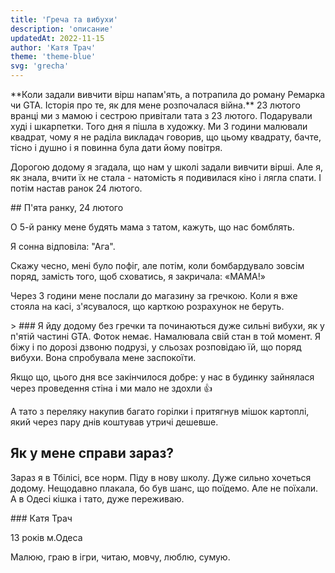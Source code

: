 ```yaml
---
title: 'Греча та вибухи'
description: 'описание'
updatedAt: 2022-11-15
author: 'Катя Трач'
theme: 'theme-blue'
svg: 'grecha'
---
```


<Heading
  img="/images/kate/kate.jpg"
  photoLeft
/>

<Medium>
  **Коли задали вивчити вірш напам'ять, а потрапила до роману Ремарка чи GTA. Історія про те, як для мене розпочалася війна.**
</Medium>


<HorizontalPhoto src="/images/kate/kate-sasha.jpg" photoDescription='Ми з сестрою'>
  23 лютого вранці ми з мамою і сестрою привітали тата з 23 лютого. Подарували худі і шкарпетки. Того дня я пішла в художку. Ми 3 години малювали квадрат, чому я не раділа викладач говорив, що цьому квадрату, бачте, тісно і душно і я повинна була дати йому повітря.

  Дорогою додому я згадала, що нам у школі задали вивчити вірші. Але я, як знала, вчити їх не стала - натомість я подивилася кіно і лягла спати. І потім настав ранок 24 лютого.
</HorizontalPhoto>

<Medium>
  ## П'ята ранку, 24 лютого

  О 5-й ранку мене будять мама з татом, кажуть, що нас бомблять.

  Я сонна відповіла: "Ага".

  Скажу чесно, мені було пофіг, але потім, коли бомбардувало зовсім поряд, замість того, щоб сховатись, я закричала: «МАМА!»

  Через 3 години мене послали до магазину за гречкою. Коли я вже стояла на касі, з'ясувалося, що карткою розрахунок не беруть.
</Medium>

<Large>
  > ### Я йду додому без гречки та починаються дуже сильні вибухи, як у п'ятій частині GTA.

  <PhotoAndText src='/images/kate/illustration.svg'>
    Фоток немає. Намалювала свій стан в той момент.
  </PhotoAndText>

</Large>

<Medium>
  Я біжу і по дорозі дзвоню подрузі, у сльозах розповідаю їй, що поряд вибухи. Вона спробувала мене заспокоїти.

  Якщо що, цього дня все закінчилося добре: у нас в будинку зайнялася через проведення стіна і ми мало не здохли 👍

  А тато з переляку накупив багато горілки і притягнув мішок картоплі, який через пару днів коштував утричі дешевше.

  ## Як у мене справи зараз?

  Зараз я в Тбілісі, все норм. Піду в нову школу. Дуже сильно хочеться додому. Нещодавно плакала, бо був шанс, що поїдемо. Але не поїхали. А в Одесі кішка і тато, дуже переживаю.
</Medium>

<AuthorCard src='/images/kate/kate2.jpg'>
  ### Катя Трач

  13 років м.Одеса

  Малюю, граю в ігри, читаю, мовчу, люблю, сумую.
</AuthorCard>

